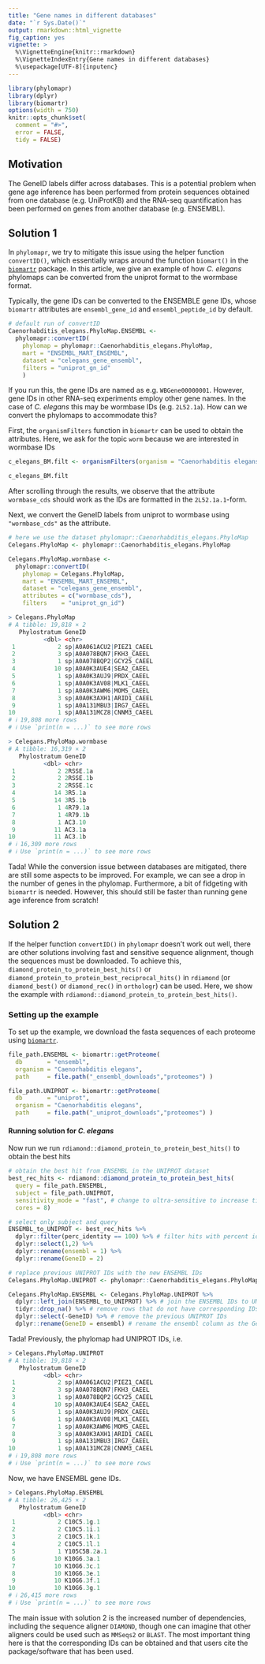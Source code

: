 ```yaml
---
title: "Gene names in different databases"
date: "`r Sys.Date()`"
output: rmarkdown::html_vignette
fig_caption: yes
vignette: >
  %\VignetteEngine{knitr::rmarkdown}
  %\VignetteIndexEntry{Gene names in different databases}
  %\usepackage[UTF-8]{inputenc}
---
```


```r
library(phylomapr)
library(dplyr)
library(biomartr)
options(width = 750)
knitr::opts_chunk$set(
  comment = "#>",
  error = FALSE,
  tidy = FALSE)
```

## Motivation

The GeneID labels differ across databases. This is a potential problem when gene age inference has been performed from protein sequences obtained from one database (e.g. UniProtKB) and the RNA-seq quantification has been performed on genes from another database (e.g. ENSEMBL).

## Solution 1

In `phylomapr`, we try to mitigate this issue using the helper function `convertID()`, which essentially wraps around the function `biomart()` in the [`biomartr`](https://docs.ropensci.org/biomartr/) package. In this article, we give an example of how _C. elegans_ phylomaps can be converted from the uniprot format to the wormbase format.

Typically, the gene IDs can be converted to the ENSEMBLE gene IDs, whose `biomartr` attributes are `ensembl_gene_id` and `ensembl_peptide_id` by default.

```r
# default run of convertID
Caenorhabditis_elegans.PhyloMap.ENSEMBL <- 
  phylomapr::convertID(
    phylomap = phylomapr::Caenorhabditis_elegans.PhyloMap,
    mart = "ENSEMBL_MART_ENSEMBL",
    dataset = "celegans_gene_ensembl",
    filters = "uniprot_gn_id"
    )
```

If you run this, the gene IDs are named as e.g. `WBGene00000001`. However, gene IDs in other RNA-seq experiments employ other gene names. In the case of _C. elegans_ this may be wormbase IDs (e.g. `2L52.1a`). How can we convert the phylomaps to accommodate this?

First, the `organismFilters` function in `biomartr` can be used to obtain the attributes. Here, we ask for the topic `worm` because we are interested in wormbase IDs

```r
c_elegans_BM.filt <- organismFilters(organism = "Caenorhabditis elegans", topic = "worm")
```
```r
c_elegans_BM.filt
```

After scrolling through the results, we observe that the attribute `wormbase_cds` should work as the IDs are formatted in the `2L52.1a.1`-form.

Next, we convert the GeneID labels from uniprot to wormbase using `"wormbase_cds"` as the attribute.

```r
# here we use the dataset phylomapr::Caenorhabditis_elegans.PhyloMap
Celegans.PhyloMap <- phylomapr::Caenorhabditis_elegans.PhyloMap

Celegans.PhyloMap.wormbase <-
  phylomapr::convertID(
    phylomap = Celegans.PhyloMap,
    mart = "ENSEMBL_MART_ENSEMBL",
    dataset = "celegans_gene_ensembl",
    attributes = c("wormbase_cds"),
    filters    = "uniprot_gn_id")
```

```r
> Celegans.PhyloMap
# A tibble: 19,818 × 2
   Phylostratum GeneID                   
          <dbl> <chr>                    
 1            2 sp|A0A061ACU2|PIEZ1_CAEEL
 2            3 sp|A0A078BQN7|FKH3_CAEEL 
 3            1 sp|A0A078BQP2|GCY25_CAEEL
 4           10 sp|A0A0K3AUE4|SEA2_CAEEL 
 5            1 sp|A0A0K3AUJ9|PRDX_CAEEL 
 6            1 sp|A0A0K3AV08|MLK1_CAEEL 
 7            1 sp|A0A0K3AWM6|MOM5_CAEEL 
 8            3 sp|A0A0K3AXH1|ARID1_CAEEL
 9            1 sp|A0A131MBU3|IRG7_CAEEL 
10            1 sp|A0A131MCZ8|CNNM3_CAEEL
# ℹ 19,808 more rows
# ℹ Use `print(n = ...)` to see more rows
```

```r
> Celegans.PhyloMap.wormbase
# A tibble: 16,319 × 2
   Phylostratum GeneID  
          <dbl> <chr>   
 1            2 2RSSE.1a
 2            2 2RSSE.1b
 3            2 2RSSE.1c
 4           14 3R5.1a  
 5           14 3R5.1b  
 6            1 4R79.1a 
 7            1 4R79.1b 
 8            1 AC3.10  
 9           11 AC3.1a  
10           11 AC3.1b  
# ℹ 16,309 more rows
# ℹ Use `print(n = ...)` to see more rows
```

Tada! While the conversion issue between databases are mitigated, there are still some aspects to be improved. For example, we can see a drop in the number of genes in the phylomap. Furthermore, a bit of fidgeting with `biomartr` is needed. However, this should still be faster than running gene age inference from scratch!

## Solution 2

If the helper function `convertID()` in `phylomapr` doesn't work out well, there are other solutions involving fast and sensitive sequence alignment, though the sequences must be downloaded. To achieve this, `diamond_protein_to_protein_best_hits()` or `diamond_protein_to_protein_best_reciprocal_hits()` in `rdiamond` (or `diamond_best()` or `diamond_rec()` in `orthologr`) can be used. Here, we show the example with `rdiamond::diamond_protein_to_protein_best_hits()`.

### Setting up the example

To set up the example, we download the fasta sequences of each proteome using [`biomartr`](https://docs.ropensci.org/biomartr/).

```r
file_path.ENSEMBL <- biomartr::getProteome(
  db       = "ensembl",
  organism = "Caenorhabditis elegans",
  path     = file.path("_ensembl_downloads","proteomes") )

file_path.UNIPROT <- biomartr::getProteome(
  db       = "uniprot",
  organism = "Caenorhabditis elegans",
  path     = file.path("_uniprot_downloads","proteomes") )
```

#### Running solution for _C. elegans_

Now run we run `rdiamond::diamond_protein_to_protein_best_hits()` to obtain the best hits

```r
# obtain the best hit from ENSEMBL in the UNIPROT dataset
best_rec_hits <- rdiamond::diamond_protein_to_protein_best_hits(
  query = file_path.ENSEMBL,
  subject = file_path.UNIPROT,
  sensitivity_mode = "fast", # change to ultra-sensitive to increase time.
  cores = 8)

# select only subject and query
ENSEMBL_to_UNIPROT <- best_rec_hits %>% 
  dplyr::filter(perc_identity == 100) %>% # filter hits with percent identity 100% (assuming no misalignments have occured)
  dplyr::select(1,2) %>%
  dplyr::rename(ensembl = 1) %>%
  dplyr::rename(GeneID = 2)

# replace previous UNIPROT IDs with the new ENSEMBL IDs
Celegans.PhyloMap.UNIPROT <- phylomapr::Caenorhabditis_elegans.PhyloMap

Celegans.PhyloMap.ENSEMBL <- Celegans.PhyloMap.UNIPROT %>%
  dplyr::left_join(ENSEMBL_to_UNIPROT) %>% # join the ENSEMBL IDs to UNIPROT PhyloMap 
  tidyr::drop_na() %>% # remove rows that do not have corresponding IDs
  dplyr::select(-GeneID) %>% # remove the previous UNIPROT IDs
  dplyr::rename(GeneID = ensembl) # rename the ensembl column as the GeneID
```

Tada! Previously, the phylomap had UNIPROT IDs, i.e.

```R
> Celegans.PhyloMap.UNIPROT
# A tibble: 19,818 × 2
   Phylostratum GeneID                   
          <dbl> <chr>                    
 1            2 sp|A0A061ACU2|PIEZ1_CAEEL
 2            3 sp|A0A078BQN7|FKH3_CAEEL 
 3            1 sp|A0A078BQP2|GCY25_CAEEL
 4           10 sp|A0A0K3AUE4|SEA2_CAEEL 
 5            1 sp|A0A0K3AUJ9|PRDX_CAEEL 
 6            1 sp|A0A0K3AV08|MLK1_CAEEL 
 7            1 sp|A0A0K3AWM6|MOM5_CAEEL 
 8            3 sp|A0A0K3AXH1|ARID1_CAEEL
 9            1 sp|A0A131MBU3|IRG7_CAEEL 
10            1 sp|A0A131MCZ8|CNNM3_CAEEL
# ℹ 19,808 more rows
# ℹ Use `print(n = ...)` to see more rows
```

Now, we have ENSEMBL gene IDs.

```R
> Celegans.PhyloMap.ENSEMBL
# A tibble: 26,425 × 2
   Phylostratum GeneID      
          <dbl> <chr>       
 1            2 C10C5.1g.1  
 2            2 C10C5.1i.1  
 3            2 C10C5.1k.1  
 4            2 C10C5.1l.1  
 5            1 Y105C5B.2a.1
 6           10 K10G6.3a.1  
 7           10 K10G6.3c.1  
 8           10 K10G6.3e.1  
 9           10 K10G6.3f.1  
10           10 K10G6.3g.1  
# ℹ 26,415 more rows
# ℹ Use `print(n = ...)` to see more rows
```

The main issue with solution 2 is the increased number of dependencies, including the sequence aligner `DIAMOND`, though one can imagine that other aligners could be used such as `MMSeqs2` or `BLAST`. The most important thing here is that the corresponding IDs can be obtained and that users cite the package/software that has been used.

